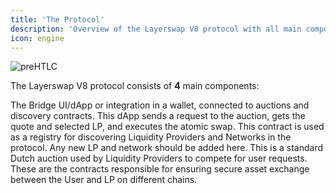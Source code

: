 ```yaml
---
title: 'The Protocol'
description: 'Overview of the Layerswap V8 protocol with all main components'
icon: engine
---
```


![preHTLC](/images/architecture.png)

The Layerswap V8 protocol consists of **4** main components:

<Card title="dApp/Integrator" icon="browser" horizontal="true" href="protocol/dApp">
  The Bridge UI/dApp or integration in a wallet, connected to auctions and discovery contracts. This dApp sends a request to the auction, gets the quote and selected LP, and executes the atomic swap.
</Card>

<Card title="The Discovery Contract" icon="lighthouse" horizontal="true" href="discovery">
  This contract is used as a registry for discovering Liquidity Providers and Networks in the protocol. Any new LP and network should be added here.
</Card>

<Card title="The Auction" icon="scale-balanced" horizontal="true" href="auction">
  This is a standard Dutch auction used by Liquidity Providers to compete for user requests.
</Card>

<Card title="PreHTLC Contracts" icon="file-lock" horizontal="true" href="atomic-swaps-prehtlc">
  These are the contracts responsible for ensuring secure asset exchange between the User and LP on different chains.
</Card>



